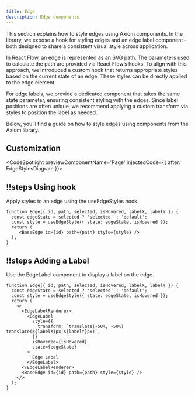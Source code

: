 ```yaml
---
title: Edge
description: Edge components
---
```



This section explains how to style edges using Axiom components. 
In the library, we expose a hook for styling edges and an edge label component - both designed to 
share a consistent visual style across application.

In React Flow, an edge is represented as an SVG path. 
The parameters used to calculate the path are provided via React Flow’s hooks. 
To align with this approach, we introduced a custom hook that returns appropriate styles based on the current state of an edge.
These styles can be directly applied to the edge element.

For edge labels, we provide a dedicated component that takes the same state parameter, 
ensuring consistent styling with the edges. Since label positions are often unique, 
we recommend applying a custom transform via styles to position the label as needed.

Below, you’ll find a guide on how to style edges using components from the Axiom library.

## Customization

<CodeSpotlight previewComponentName='Page' injectedCode={{ after: EdgeStylesDiagram }}>

## !!steps Using hook
Apply styles to an edge using the useEdgeStyles hook.

```tsx ! example.ts
function Edge({ id, path, selected, isHovered, labelX, labelY }) {
  const edgeState = selected ? 'selected' : 'default';
  const style = useEdgeStyle({ state: edgeState, isHovered });
  return (
     <BaseEdge id={id} path={path} style={style} />
  );
}
```

## !!steps Adding a Label
Use the EdgeLabel component to display a label on the edge.

```tsx ! example.ts
function Edge({ id, path, selected, isHovered, labelX, labelY }) {
  const edgeState = selected ? 'selected' : 'default';
  const style = useEdgeStyle({ state: edgeState, isHovered });
  return (
    <>
      <EdgeLabelRenderer>
        <EdgeLabel
          style={{
            transform: `translate(-50%, -50%) translate(${labelX}px,${labelY}px)`,
          }}
          isHovered={isHovered}
          state={edgeState}
        >
          Edge Label
        </EdgeLabel>
      </EdgeLabelRenderer>
      <BaseEdge id={id} path={path} style={style} />
    </>
  );
}
```

</CodeSpotlight>
